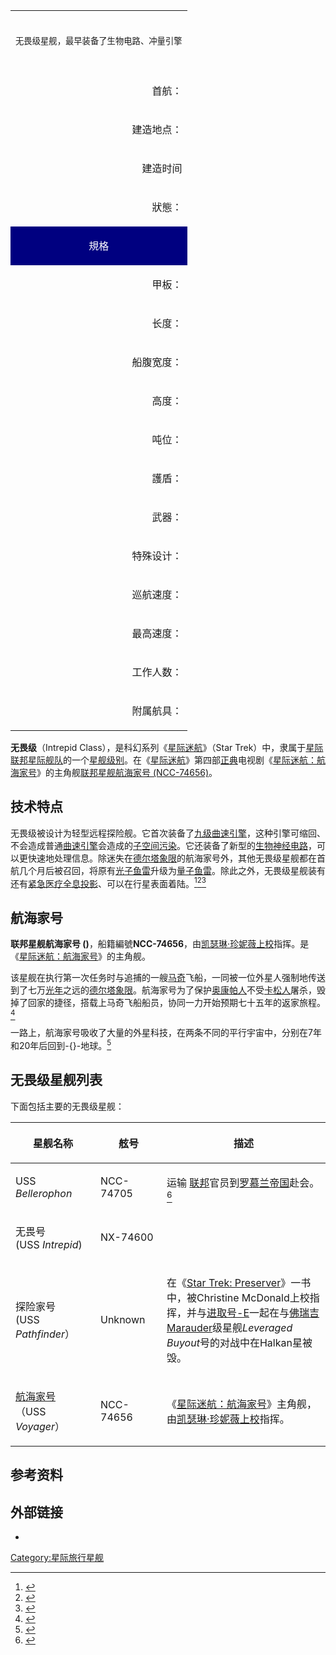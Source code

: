 {{noteTA
|G1=StarTrek
}}
{{Pathnav|星际旅行|星际旅行舰级列表}}
{| border="1" align="right" cellpadding="2" cellspacing="0" width=300
| colspan="2" align="center"|  <!-- 注释: [[File:VoyagerStarship.jpg|right]] --> <br /><small>无畏级星舰，最早装备了生物电路、冲量引擎</small><BR><BR>

|-
|align="right" | 首航：
| 2367年
|-
|align="right" | 建造地点：
| [[地球|地球]] McKinley星站<br />[[火星|火星]] [[乌托邦造船厂|乌托邦造船厂]]
|-
|align="right" | 建造时间
| 第一次：2367-2370年<br />第二次：2377年-？
|-
|align="right" | 狀態：
| '''活动''': <br />2367年至 2415年
|-
!colspan="2" style="color: white; height: 30px; background: navy;"|規格
|-
| align="right" | 甲板：
|  15[[层|层]]
|-
| align="right" | 长度：
|  345 [[米_(单位)|米]]<ref>[www.startrek.com/database_article/intrepid-class-starship 联邦星舰数据库（英文）]</ref>
|-
| align="right" | 船腹宽度：
| 132.1 [[米_(单位)|米]]<br />''（具体数字各参考来源不一致）''
|-
| align="right" | 高度：
| 64.4 [[米_(单位)|米]]<br />''（具体数字各参考来源不一致）''
|-
| align="right" | 吨位：
| 700000 [[吨|吨]]<br />''（具体数字各参考来源不一致）''
|-
| align="right" | 護盾：
| [[護盾產生器|多重偏導儀護盾（14座護盾產生器）]]
SIF結構力場
|-
| align="right" | 武器：
| 三鈷亞空間武器*2（非常規）


TYPE-X型相位砲阵列：11座陣列炮位

TYPE-XII型相位砲：4座獨立炮位


五座MK-95光子魚雷發射器<br />''（具体数字各参考来源不一致）''<br /> ''后升级为[[量子鱼雷|量子鱼雷]]''
|-
| align="right" | 特殊设计：
| [[生物神经胶体电路|生物神经胶体电路]]
可升降幾何曲速艙<br /> [[曲速九级引擎|同軸曲速引擎]]

緊急全息醫藥程式AK-1<br /> [[紧急医疗全息程序|紧急医疗全息程序]]（EMH）

手術程式奧米加-323

行星著陸系統
|-
| align="right" | 巡航速度：
| [[曲速|曲速]]：9.25（約1800倍光速）<br />''（具体数字各参考来源不一致）''
|-
| align="right" | 最高速度：
| 曲速：9.975（約6000倍光速）
|-
| align="right" | 工作人数：
| 168<br />''（具体数字各参考来源不一致）''<ref>{{Cite web |url=http://bbs.flyine.net/thread-31304-2-1.html |title=联邦星舰档案室 星联第八舰队星舰扫盲办 无畏级星舰数据库 |access-date=2012-07-13 |archive-date=2020-02-06 |archive-url=https://web.archive.org/web/20200206115105/http://bbs.flyine.net/thread-31304-2-1.html |dead-url=no }}</ref><ref>《Starship Handbook vol 1》星舰手册 第一卷.P<sub>20</sub></ref>
|-
| align="right" | 附属航具：
| [[穿梭机|穿梭机]]<br />[[德尔塔飞船|德尔塔飞船]]<ref name="Extreme Risk">{{cite episode| episodelink={{VOY/link|Extreme Risk}}| title={{VOY/unlink|Extreme Risk}}| series=[[星际旅行：航海家号|星际旅行：航海家号]]}}</ref><br />（只出现在[[联邦星舰航海家号_(NCC-74656)|航海家号]]上）
|}
'''无畏级'''（Intrepid Class），是科幻系列《[[星际迷航|星际迷航]]》（Star Trek）中，隶属于[[星际联邦|星际联邦]][[星际舰队|星际舰队]]的一个[[星际旅行舰级列表|星舰级别]]。在《[[星际迷航|星际迷航]]》第四部[[正典|正典]]电视剧《[[星际迷航：航海家号|星际迷航：航海家号]]》的主角舰[[联邦星舰航海家号_(NCC-74656)|联邦星舰航海家号 (NCC-74656)]]。

== 技术特点 ==
无畏级被设计为轻型远程探险舰。它首次装备了[[九级曲速引擎|九级曲速引擎]]，这种引擎可缩回、不会造成普通[[曲速引擎|曲速引擎]]会造成的[[子空间污染|子空间污染]]。它还装备了新型的[[生物神经电路|生物神经电路]]，可以更快速地处理信息。除迷失在[[德尔塔象限|德尔塔象限]]的航海家号外，其他无畏级星舰都在首航几个月后被召回，将原有[[光子鱼雷|光子鱼雷]]升级为[[量子鱼雷|量子鱼雷]]。除此之外，无畏级星舰装有还有[[紧急医疗全息投影|紧急医疗全息投影]]、可以在行星表面着陆。<ref name="The 37s">{{cite episode| episodelink={{VOY/link|The 37's}}| title={{VOY/unlink|The 37's}}| series=[[星际旅行：航海家号|星际旅行：航海家号]]}}</ref><ref name="Dragon's Teeth">{{cite episode| episodelink={{VOY/link|Dragon's Teeth}}| title={{VOY/unlink|Dragon's Teeth}}| series=[[星际旅行：航海家号|星际旅行：航海家号]]}}</ref><ref name="Nightingale">{{cite episode| episodelink={{VOY/link|Nightingale}}| title={{VOY/unlink|Nightingale}}| series=[[星际旅行：航海家号|星际旅行：航海家号]]}}</ref>
== 航海家号 ==
{{main|联邦星舰航海家号 (NCC-74656)}}
'''联邦星舰航海家号 ({{lang|en|USS Voyager}})'''，船籍編號'''NCC-74656'''，由[[凯瑟琳·珍妮薇|凯瑟琳·珍妮薇]][[上校_(星际旅行)|上校]]指挥。是《[[星际迷航：航海家号|星际迷航：航海家号]]》的主角舰。

该星舰在执行第一次任务时与追捕的一艘[[马奇游击队_(星际迷航)|马奇]]飞船，一同被一位外星人强制地传送到了七万[[光年|光年]]之远的[[德尔塔象限|德尔塔象限]]。航海家号为了保护[[奥康帕人|奥康帕人]]不受[[卡松人|卡松人]]屠杀，毁掉了回家的捷径，搭载上马奇飞船船员，协同一力开始预期七十五年的返家旅程。<ref name="Caretaker">{{cite episode| episodelink={{VOY/link|Caretaker}}| title={{VOY/unlink|Caretaker}}| series=[[星际旅行：航海家号|星际旅行：航海家号]]}}</ref>

一路上，航海家号吸收了大量的外星科技，在两条不同的平行宇宙中，分别在7年和20年后回到-{}-地球。<ref name="Endgame">{{cite episode| episodelink={{VOY/link|Endgame}}| title={{VOY/unlink|Endgame}}| series=[[星际旅行：航海家号|星际旅行：航海家号]]}}</ref>

== 无畏级星舰列表 ==
下面包括主要的无畏级星舰：

{|class="wikitable" width=69%
|- bgcolor="#e7e8ff"
!width=120px|星舰名称
!width=90px|舷号
!描述
|-
|USS ''Bellerophon''
|NCC-74705
|运输 [[星际联邦|联邦]]官员到[[罗慕兰帝国|罗慕兰帝国]]赴会。<ref name="Inter Arma Enim Silent Leges">{{cite episode| episodelink={{DS9/link|Inter Arma Enim Silent Leges}}| title={{DS9/unlink|Inter Arma Enim Silent Leges}}| series=[[星际旅行：深空九号|星际旅行：深空九号]]}}</ref>
|-
|无畏号<br />(USS ''Intrepid'')
|NX-74600
|
|-
|探险家号<br />(USS ''Pathfinder''）
|Unknown
|在《[[Star_Trek:_Preserver|Star Trek: Preserver]]》一书中，被Christine McDonald上校指挥，并与[[联邦星舰进取号_(NCC-1701-E)|进取号-E]]一起在与[[佛瑞吉人|佛瑞吉]]Marauder级星舰''Leveraged Buyout''号的对战中在Halkan星被毁。
|-
|[[联邦星舰航海家号_(NCC-74656)|航海家号]]<br />（USS ''Voyager''）
|NCC-74656
|《[[星际迷航：航海家号|星际迷航：航海家号]]》主角舰，由[[凯瑟琳·珍妮薇|凯瑟琳·珍妮薇]][[上校_(星际旅行)|上校]]指挥。
|}

== 参考资料 ==
{{Reflist}}

== 外部链接 ==
* {{Memoryalpha|Intrepid Class|无畏级星舰}}

{{星际旅行}}
{{DEFAULTSORT:Voyager}}
[[Category:星际旅行星舰|Category:星际旅行星舰]]
